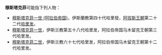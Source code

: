 '''穆斯塔克菲'''可能指下列人物：
*[[穆斯塔克菲一世_(阿拉伯帝国)|穆斯塔克菲一世 (阿拉伯帝国)]]，伊斯蘭教第四十代哈里發，[[阿拔斯王朝|阿拔斯王朝]]第二十二代[[哈里发|哈里发]]。
*[[穆斯塔克菲一世|穆斯塔克菲一世]]，伊斯兰教第五十八代哈里发，阿拉伯帝国马木留克王朝第三代哈里发。
*[[穆斯塔克菲二世|穆斯塔克菲二世]]，伊斯兰教六十七代哈里发，阿拉伯帝国马木留克王朝第十二代哈里发。

{{消歧义|M穆|cat=五字人名消歧义}}